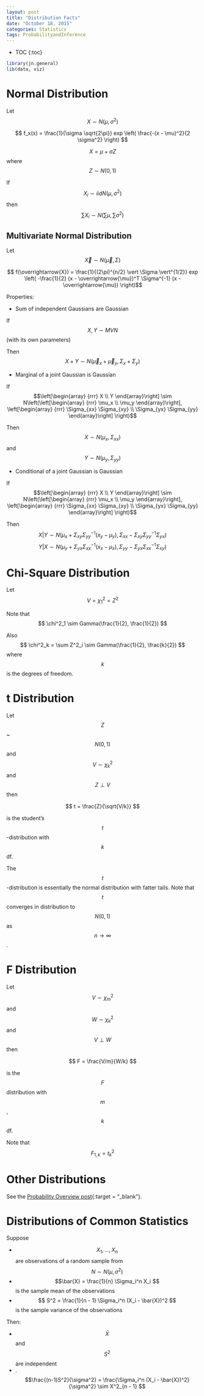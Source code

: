 ```yaml
---
layout: post
title: "Distribution Facts"
date: "October 18, 2015"
categories: Statistics
tags: ProbabilityandInference
---
```


* TOC
{:toc}

```r
library(jn.general)
lib(data, viz)
```

# Normal Distribution
Let $$ X  \sim  N(\mu, \sigma^2) $$

$$ f_x(x) = \frac{1}{\sigma \sqrt{2\pi}} exp \left( \frac{-(x - \mu)^2}{2 \sigma^2} \right) $$

$$ X = \mu + \sigma Z$$ where $$ Z  \sim  N(0, 1) $$

If $$ X_i  \sim  iidN(\mu, \sigma^2) $$ then $$ \sum X_i  \sim  N(\sum \mu, \sum \sigma^2) $$

## Multivariate Normal Distribution
Let $$ \overrightarrow{X}  \sim  N(\overrightarrow{\mu}, \Sigma) $$

$$ f(\overrightarrow{X}) = \frac{1}{(2\pi)^{n/2} \vert \Sigma \vert^{1/2}} exp \left( -\frac{1}{2} (x - \overrightarrow{\mu})^T \Sigma^{-1} (x - \overrightarrow{\mu}) \right)$$ 

Properties:

* Sum of independent Gaussians are Gaussian

If $$X, Y \sim MVN$$ (with its own parameters)

Then $$X + Y \sim N(\overrightarrow{\mu}_x + \overrightarrow{\mu}_y, \Sigma_x + \Sigma_y)$$

* Marginal of a joint Gaussian is Gaussian

If $$\left[\begin{array}
{rrr}
X \\
Y
\end{array}\right] \sim N\left(\left[\begin{array}
{rrr}
\mu_x \\
\mu_y
\end{array}\right], \left[\begin{array}
{rrr}
\Sigma_{xx} \Sigma_{xy} \\
\Sigma_{yx} \Sigma_{yy}
\end{array}\right] \right)$$

Then 
$$X \sim N(\mu_x, \Sigma_{xx})$$ and 
$$Y \sim N(\mu_y, \Sigma_{yy})$$

* Conditional of a joint Gaussian is Gaussian

If $$\left[\begin{array}
{rrr}
X \\
Y
\end{array}\right] \sim N\left(\left[\begin{array}
{rrr}
\mu_x \\
\mu_y
\end{array}\right], \left[\begin{array}
{rrr}
\Sigma_{xx} \Sigma_{xy} \\
\Sigma_{yx} \Sigma_{yy}
\end{array}\right] \right)$$

Then 
$$X \vert Y \sim N(\mu_x + \Sigma_{xy} \Sigma^{-1}_{yy} (x_y - \mu_y), \Sigma_{xx} - \Sigma_{xy} \Sigma_{yy}^{-1} \Sigma_{yx})$$
$$Y \vert X \sim N(\mu_y + \Sigma_{yx} \Sigma^{-1}_{xx} (x_x - \mu_x), \Sigma_{yy} - \Sigma_{yx} \Sigma_{xx}^{-1} \Sigma_{xy})$$

# Chi-Square Distribution
Let $$ V = \chi^2_1 = Z^2 $$

Note that $$ \chi^2_1  \sim  Gamma(\frac{1}{2}, \frac{1}{2}) $$

Also $$ \chi^2_k = \sum Z^2_i  \sim  Gamma(\frac{1}{2}, \frac{k}{2}) $$ where $$k$$ is the degrees of freedom. 

# t Distribution
Let $$Z$$  ~ $$ N(0, 1) $$ and $$V \sim  \chi^2_k$$ and $$ Z \perp V $$ then 

$$ t = \frac{Z}{\sqrt{V/k}} $$

is the student's $$t$$-distribution with $$k$$ df. 

The $$t$$-distribution is essentially the normal distribution with fatter tails. Note that $$ t $$ converges in distribution to $$ N(0, 1) $$ as $$ n \rightarrow \infty $$. 

# F Distribution
Let $$V \sim  \chi^2_m $$ and $$W \sim  \chi^2_k $$ and $$ V \perp W $$ then 

$$ F = \frac{V/m}{W/k} $$

is the $$F$$ distribution with $$m$$, $$k$$ df.

Note that $$ F_{1, k} = t^2_k $$

# Other Distributions
See the [Probability Overview post][prob_overview_post]{:target = "_blank"}.

# Distributions of Common Statistics
Suppose

* $$X_1, ..., X_n$$ are observations of a random sample from $$N \sim N(\mu, \sigma^2)$$
* $$\bar{X} = \frac{1}{n} \Sigma_i^n X_i $$ is the sample mean of the observations
* $$ S^2 = \frac{1}{n - 1} \Sigma_i^n (X_i - \bar{X})^2 $$ is the sample variance of the observations

Then:

* $$\bar{X}$$ and $$S^2$$ are independent
* .$$\frac{(n-1)S^2}{\sigma^2} = \frac{\Sigma_i^n (X_i - \bar{X})^2}{\sigma^2}  \sim  X^2_{n - 1} $$

[prob_overview_post]: http://jennguyen1.github.io/nhuyhoa//2015/10/Probability-Overview.html

